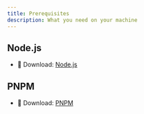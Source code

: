 ```yaml
---
title: Prerequisites
description: What you need on your machine
---
```


## Node.js

- 🔗 Download: [Node.js](https://nodejs.org/en/download)

## PNPM

- 🔗 Download: [PNPM](https://pnpm.io/installation)

